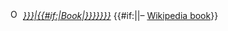 [[File:Open book nae 02.svg|16x16px|link=|alt=]] ''[[Book:{{{1|{{PAGENAME}}}}}|{{#if:{{{notext|}}}|Book|{{{2|{{{1|{{PAGENAME}}}}}}}}}}]]'' {{#if:{{{notext|}}}||– [[Wikipedia:Books|Wikipedia book]]}}<noinclude>

{{documentation}}<!-- Add categories and interwikis to the /doc subpage, not here! --></noinclude>